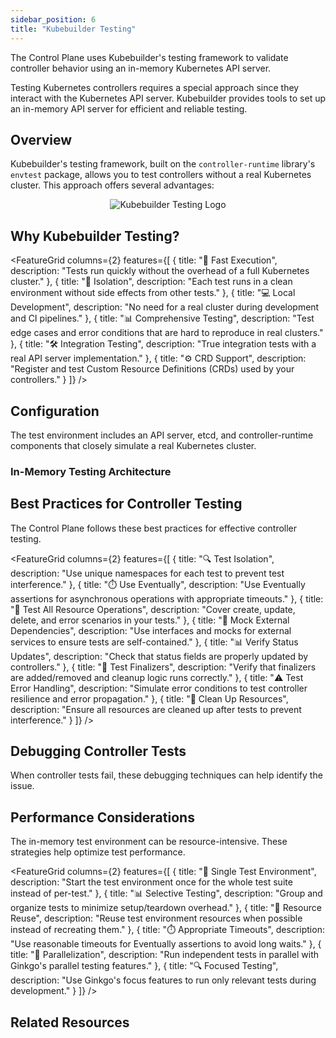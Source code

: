 ```yaml
---
sidebar_position: 6
title: "Kubebuilder Testing"
---
```



<NoAutoTitle />

<PageHeader 
  title="Kubebuilder Testing"
  description="Testing Kubernetes controllers with in-memory API server"
/>

The Control Plane uses Kubebuilder's testing framework to validate controller behavior using an in-memory Kubernetes API server.

<InfoSection type="info" title="Controller testing">
  Testing Kubernetes controllers requires a special approach since they interact with the Kubernetes API server. Kubebuilder provides tools to set up an in-memory API server for efficient and reliable testing.
</InfoSection>

## Overview

Kubebuilder's testing framework, built on the `controller-runtime` library's `envtest` package, allows you to test controllers without a real Kubernetes cluster. This approach offers several advantages:

<div align="center">
  <img src="/controlplane/img/logos/kubebuilder-logo.svg" alt="Kubebuilder Testing Logo" style={{width: '250px', marginBottom: '2rem'}} />
</div>

## Why Kubebuilder Testing?

<FeatureGrid columns={2} features={[
  {
    title: "🚀 Fast Execution",
    description: "Tests run quickly without the overhead of a full Kubernetes cluster."
  },
  {
    title: "🔄 Isolation",
    description: "Each test runs in a clean environment without side effects from other tests."
  },
  {
    title: "💻 Local Development",
    description: "No need for a real cluster during development and CI pipelines."
  },
  {
    title: "📊 Comprehensive Testing",
    description: "Test edge cases and error conditions that are hard to reproduce in real clusters."
  },
  {
    title: "🛠️ Integration Testing",
    description: "True integration tests with a real API server implementation."
  },
  {
    title: "⚙️ CRD Support",
    description: "Register and test Custom Resource Definitions (CRDs) used by your controllers."
  }
]} />

## Configuration

<InfoSection type="note" title="Test environment setup">
  The test environment includes an API server, etcd, and controller-runtime components that closely simulate a real Kubernetes cluster.
</InfoSection>

### In-Memory Testing Architecture


## Best Practices for Controller Testing

<InfoSection type="tip" title="Testing guidelines">
  The Control Plane follows these best practices for effective controller testing.
</InfoSection>

<FeatureGrid columns={2} features={[
  {
    title: "🔍 Test Isolation",
    description: "Use unique namespaces for each test to prevent test interference."
  },
  {
    title: "⏱️ Use Eventually",
    description: "Use Eventually assertions for asynchronous operations with appropriate timeouts."
  },
  {
    title: "🧪 Test All Resource Operations",
    description: "Cover create, update, delete, and error scenarios in your tests."
  },
  {
    title: "🧩 Mock External Dependencies",
    description: "Use interfaces and mocks for external services to ensure tests are self-contained."
  },
  {
    title: "📊 Verify Status Updates",
    description: "Check that status fields are properly updated by controllers."
  },
  {
    title: "🔄 Test Finalizers",
    description: "Verify that finalizers are added/removed and cleanup logic runs correctly."
  },
  {
    title: "⚠️ Test Error Handling",
    description: "Simulate error conditions to test controller resilience and error propagation."
  },
  {
    title: "🧹 Clean Up Resources",
    description: "Ensure all resources are cleaned up after tests to prevent interference."
  }
]} />

## Debugging Controller Tests

<InfoSection type="note" title="Troubleshooting">
  When controller tests fail, these debugging techniques can help identify the issue.
</InfoSection>

<CardGrid columns={2}>
  <FeatureCard
    title="Enable Verbose Logging"
    description="Increase log verbosity to see what's happening"
  />
  
  <FeatureCard
    title="Use Ginkgo Debug Capabilities"
    description="Use Ginkgo's debugging features"
  />
  
  <FeatureCard
    title="Inspect API Objects"
    description="Dump API object contents for inspection"
  />
  
  <FeatureCard
    title="Check Controller Logs"
    description="Set up a custom logger to capture controller logs"
  />
</CardGrid>

## Performance Considerations

<InfoSection type="note" title="Test efficiency">
  The in-memory test environment can be resource-intensive. These strategies help optimize test performance.
</InfoSection>

<FeatureGrid columns={2} features={[
  {
    title: "🚀 Single Test Environment",
    description: "Start the test environment once for the whole test suite instead of per-test."
  },
  {
    title: "📊 Selective Testing",
    description: "Group and organize tests to minimize setup/teardown overhead."
  },
  {
    title: "🔄 Resource Reuse",
    description: "Reuse test environment resources when possible instead of recreating them."
  },
  {
    title: "⏱️ Appropriate Timeouts",
    description: "Use reasonable timeouts for Eventually assertions to avoid long waits."
  },
  {
    title: "🧪 Parallelization",
    description: "Run independent tests in parallel with Ginkgo's parallel testing features."
  },
  {
    title: "🔍 Focused Testing",
    description: "Use Ginkgo's focus features to run only relevant tests during development."
  }
]} />

## Related Resources

<CardGrid columns={2}>
  <FeatureCard
    title="Kubebuilder"
    description="Learn about the framework used to build Kubernetes operators."
    linkText="View Kubebuilder"
    linkUrl="../Core-Technologies/kubebuilder"
  />
  
  <FeatureCard
    title="Ginkgo"
    description="BDD-style testing framework used with Kubebuilder."
    linkText="View Ginkgo"
    linkUrl="ginkgo"
  />
  
  <FeatureCard
    title="Gomega"
    description="Matcher/assertion library used for controller testing."
    linkText="View Gomega"
    linkUrl="gomega"
  />
  
  <FeatureCard
    title="Controller Runtime"
    description="The library that powers Kubebuilder-based controllers and their tests."
    linkText="View Documentation"
    linkUrl="https://github.com/kubernetes-sigs/controller-runtime"
  />
</CardGrid>